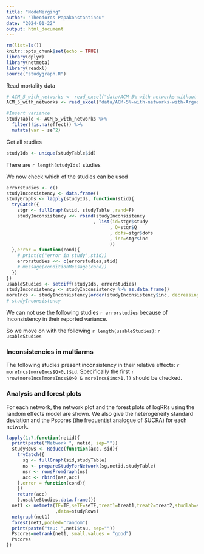 ```yaml
---
title: "NodeMerging"
author: "Theodoros Papakonstantinou"
date: "2024-01-22"
output: html_document
---
```


```r
rm(list=ls())
knitr::opts_chunk$set(echo = TRUE)
library(dplyr)
library(netmeta)
library(readxl)
source("studygraph.R")
```

Read mortality data

```r
# ACM_5_with_networks <- read_excel("data/ACM-5%-with-networks-without-Argos.xlsx")
ACM_5_with_networks <- read_excel("data/ACM-5%-with-networks-with-Argos.xlsx")

#Insert variance
studyTable <- ACM_5_with_networks %>% 
  filter(!is.na(effect)) %>% 
  mutate(var = se^2)
```

Get all studies

```r
studyIds <- unique(studyTable$id)
```

There are `r length(studyIds)` studies

We now check which of the studies can be used

```r
errorstudies <- c()
studyInconsistency <- data.frame()
studyGraphs <- lapply(studyIds, function(stid){
  tryCatch({
    stgr <- fullGraph(stid, studyTable ,rand=F)
    studyInconsistency <<- rbind(studyInconsistency
                                , list(id=stgr$study
                                      , Q=stgr$Q
                                      , dofs=stgr$dofs
                                      , inc=stgr$inc
                                      ))
  },error = function(cond){
    # print(c("error in study",stid))
    errorstudies <<- c(errorstudies,stid)
    # message(conditionMessage(cond))
  })
})
usableStudies <- setdiff(studyIds, errorstudies)
studyInconsistency <- studyInconsistency %>% as.data.frame()
moreIncs <- studyInconsistency[order(studyInconsistency$inc, decreasing = T),]
# studyInconsistency
```

We can not use the following studies `r errorstudies` because of Inconsistency in their reported variance.

So we move on with the following `r length(usableStudies)`: `r usableStudies`

### Inconsistencies in multiarms

The following studies present inconsistency in their relative effects: `r moreIncs[moreIncs$Q>0,]$id`. Specifically the first `r nrow(moreIncs[moreIncs$Q>0 & moreIncs$inc>1,])` should be checked.

### Analysis and forest plots

For each network, the network plot and the forest plots of logRRs using the random effects model are shown. We also give the heterogeneity standard deviation and the Pscores (the frequentist analogue of SUCRA) for each network.

```r
lapply(1:7,function(netid){
  print(paste("Network ", netid, sep=""))
  studyRows <- Reduce(function(acc, sid){
    tryCatch({
      sg <- fullGraph(sid,studyTable)
      ns <- prepareStudyForNetwork(sg,netid,studyTable)
      nsr <- rowsFromGraph(ns)
      acc <- rbind(nsr,acc)
    },error = function(cond){
    })
    return(acc)
    },usableStudies,data.frame())
  net1 <- netmeta(TE=TE,seTE=seTE,treat1=treat1,treat2=treat2,studlab=studlab
                  ,data=studyRows)
  netgraph(net1)
  forest(net1,pooled="random")
  print(paste("tau: ",net1$tau, sep=""))
  Pscores=netrank(net1, small.values = "good")
  Pscores
})
```
